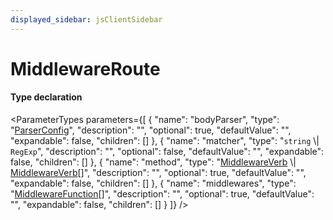 ```yaml
---
displayed_sidebar: jsClientSidebar
---
```



# MiddlewareRoute

#### Type declaration

<ParameterTypes parameters={[
  {
    "name": "bodyParser",
    "type": "[ParserConfig](internal.ParserConfig.mdx)",
    "description": "",
    "optional": true,
    "defaultValue": "",
    "expandable": false,
    "children": []
  },
  {
    "name": "matcher",
    "type": "`string` \\| `RegExp`",
    "description": "",
    "optional": false,
    "defaultValue": "",
    "expandable": false,
    "children": []
  },
  {
    "name": "method",
    "type": "[MiddlewareVerb](internal.MiddlewareVerb.mdx) \\| [MiddlewareVerb](internal.MiddlewareVerb.mdx)[]",
    "description": "",
    "optional": true,
    "defaultValue": "",
    "expandable": false,
    "children": []
  },
  {
    "name": "middlewares",
    "type": "[MiddlewareFunction](internal.internal.MiddlewareFunction.mdx)[]",
    "description": "",
    "optional": true,
    "defaultValue": "",
    "expandable": false,
    "children": []
  }
]} />
